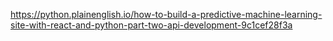 https://python.plainenglish.io/how-to-build-a-predictive-machine-learning-site-with-react-and-python-part-two-api-development-9c1cef28f3a